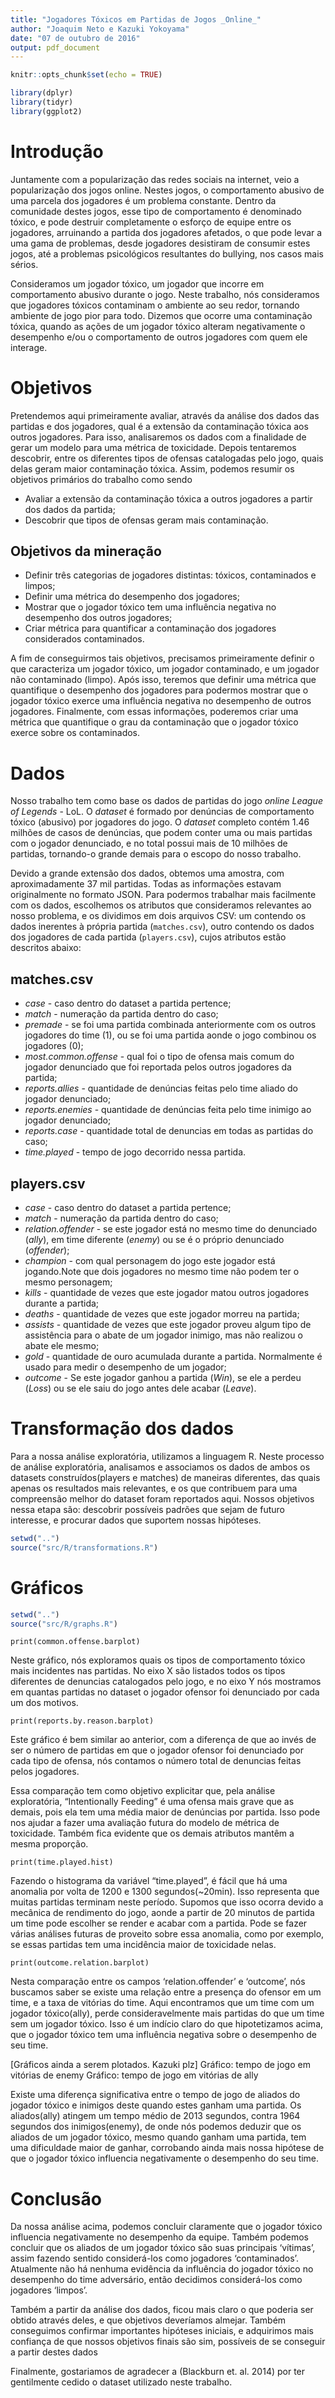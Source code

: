 ```yaml
---
title: "Jogadores Tóxicos em Partidas de Jogos _Online_"
author: "Joaquim Neto e Kazuki Yokoyama"
date: "07 de outubro de 2016"
output: pdf_document
---
```


```r
knitr::opts_chunk$set(echo = TRUE)
```

```r
library(dplyr)
library(tidyr)
library(ggplot2)
```

# Introdução

Juntamente com a popularização das redes sociais na internet, veio a popularização dos jogos online. Nestes jogos, o comportamento abusivo de uma parcela dos jogadores é um problema constante. Dentro da comunidade destes jogos, esse tipo de comportamento é denominado tóxico, e pode destruir completamente o esforço de equipe entre os jogadores, arruinando a partida dos jogadores afetados, o que pode levar a uma gama de problemas, desde jogadores desistiram de consumir estes jogos, até a problemas psicológicos resultantes do bullying, nos casos mais sérios.


Consideramos um jogador tóxico, um jogador que incorre em comportamento abusivo durante o jogo. Neste trabalho, nós consideramos que jogadores tóxicos contaminam o ambiente ao seu redor, tornando ambiente de jogo pior para todo. Dizemos que ocorre uma contaminação tóxica, quando as ações de um jogador tóxico alteram negativamente o desempenho e/ou o comportamento de outros jogadores com quem ele interage.

# Objetivos

Pretendemos aqui primeiramente avaliar, através da análise dos dados das partidas e dos jogadores, qual é a extensão da contaminação tóxica aos outros jogadores. Para isso, analisaremos os dados com a finalidade de gerar um modelo para uma métrica de toxicidade. Depois tentaremos descobrir, entre os diferentes tipos de ofensas catalogadas pelo jogo, quais delas geram maior contaminação tóxica. Assim, podemos resumir os objetivos primários do trabalho como sendo

* Avaliar a extensão da contaminação tóxica a outros jogadores a partir dos dados da partida;
* Descobrir que tipos de ofensas geram mais contaminação.

## Objetivos da mineração

* Definir três categorias de jogadores distintas: tóxicos, contaminados e limpos;
* Definir uma métrica do desempenho dos jogadores;
* Mostrar que o jogador tóxico tem uma influência negativa no desempenho dos outros jogadores;
* Criar métrica para quantificar a contaminação dos jogadores considerados contaminados.

A fim de conseguirmos tais objetivos, precisamos primeiramente definir o que caracteriza um jogador tóxico, um jogador contaminado, e um jogador não contaminado (limpo). Após isso, teremos que definir uma métrica que quantifique o desempenho dos jogadores para podermos mostrar que o jogador tóxico exerce uma influência negativa no desempenho de outros jogadores. Finalmente, com essas informações, poderemos criar uma métrica que quantifique o grau da contaminação que o jogador tóxico exerce sobre os contaminados.

# Dados

Nosso trabalho tem como base os dados de partidas do jogo _online_ _League of Legends_ - LoL. O _dataset_ é formado por denúncias de comportamento tóxico (abusivo) por jogadores do jogo. O _dataset_ completo contém 1.46 milhões de casos de denúncias, que podem conter uma ou mais partidas com o jogador denunciado, e no total possui mais de 10 milhões de partidas, tornando-o grande demais para o escopo do nosso trabalho.

Devido a grande extensão dos dados, obtemos uma amostra, com aproximadamente 37 mil partidas. Todas as informações estavam originalmente no formato JSON. Para podermos trabalhar mais facilmente com os dados, escolhemos os atributos que consideramos relevantes ao nosso problema, e os dividimos em dois arquivos CSV: um contendo os dados inerentes à própria partida (`matches.csv`), outro contendo os dados dos jogadores de cada partida (`players.csv`), cujos atributos estão descritos abaixo:

## __matches.csv__

* *case* - caso dentro do dataset a partida pertence;
* *match* - numeração da partida dentro do caso;
* *premade* - se foi uma partida combinada anteriormente com os outros jogadores do time (1), ou se foi uma partida aonde o jogo combinou os jogadores (0);
* *most.common.offense* - qual foi o tipo de ofensa mais comum do jogador denunciado que foi reportada pelos outros jogadores da partida;
* *reports.allies* - quantidade de denúncias feitas pelo time aliado do jogador denunciado;
* *reports.enemies* - quantidade de denúncias feita pelo time inimigo ao jogador denunciado;
* *reports.case* - quantidade total de denuncias em todas as partidas do caso;
* *time.played* - tempo de jogo decorrido nessa partida.

## __players.csv__

* *case* - caso dentro do dataset a partida pertence;
* *match* - numeração da partida dentro do caso;
* *relation.offender* - se este jogador está no mesmo time do denunciado (_ally_), em time diferente (_enemy_) ou se é o próprio denunciado (_offender_);
* *champion* - com qual personagem do jogo este jogador está jogando.Note que dois jogadores no mesmo time não podem ter o mesmo personagem;
* *kills* - quantidade de vezes que este jogador matou outros jogadores durante a partida;
* *deaths* - quantidade de vezes que este jogador morreu na partida;
* *assists* - quantidade de vezes que este jogador proveu algum tipo de assistência para o abate de um jogador inimigo, mas não realizou o abate ele mesmo;
* *gold* - quantidade de ouro acumulada durante a partida. Normalmente é usado para medir o desempenho de um jogador;
* *outcome* - Se este jogador ganhou a partida (_Win_), se ele a perdeu (_Loss_) ou se ele saiu do jogo antes dele acabar (_Leave_).

# Transformação dos dados

Para a nossa análise exploratória, utilizamos a linguagem R. Neste processo de análise exploratória, analisamos e associamos os dados de ambos os datasets construídos(players e matches) de maneiras diferentes, das quais apenas os resultados mais relevantes, e os que contribuem para uma compreensão melhor do dataset foram reportados aqui. Nossos objetivos nessa etapa são: descobrir possíveis padrões que sejam de futuro interesse, e procurar dados que suportem nossas hipóteses.

```r
setwd("..")
source("src/R/transformations.R")
```

# Gráficos

```r
setwd("..")
source("src/R/graphs.R")
```

```
print(common.offense.barplot)
```
Neste gráfico, nós exploramos quais os tipos de comportamento tóxico mais incidentes nas partidas. No eixo X são listados todos os tipos diferentes de denuncias catalogados pelo jogo, e no eixo Y nós mostramos em quantas partidas no dataset o jogador ofensor foi denunciado por cada um dos motivos.

```
print(reports.by.reason.barplot)
```
Este gráfico é bem similar ao anterior, com a diferença de que ao invés de ser o número de partidas em que o jogador ofensor foi denunciado por cada tipo de ofensa, nós contamos o número total de denuncias feitas pelos jogadores. 

Essa comparação tem como objetivo explicitar que, pela análise exploratória,  "Intentionally Feeding" é uma ofensa mais grave que as demais, pois ela tem uma média maior de denúncias por partida. Isso pode nos ajudar a fazer uma avaliação futura do modelo de métrica de toxicidade. Também fica evidente que os demais atributos mantêm a mesma proporção.



```
print(time.played.hist)
```
Fazendo o histograma da variável "time.played", é fácil que há uma anomalia por volta de 1200 e 1300 segundos(~20min). Isso representa que muitas partidas terminam neste período. Supomos que isso ocorra devido a mecânica de rendimento do jogo, aonde a partir de 20 minutos de partida um time pode escolher se render e acabar com a partida. Pode se fazer várias análises futuras de proveito sobre essa anomalia, como por exemplo, se essas partidas tem uma incidência maior de toxicidade nelas.

```
print(outcome.relation.barplot)
```
Nesta comparação entre os campos ‘relation.offender’ e ‘outcome’, nós buscamos saber se existe uma relação entre a presença do ofensor em um time, e a taxa de vitórias do time. Aqui encontramos que um time com um jogador tóxico(ally), perde consideravelmente mais partidas do que um time sem um jogador tóxico. Isso é um indício claro do que hipotetizamos acima, que o jogador tóxico tem uma influência negativa sobre o desempenho de seu time.

[Gráficos ainda a serem plotados. Kazuki plz]
Gráfico: tempo de jogo em vitórias de enemy
Gráfico: tempo de jogo em vitórias de ally

Existe uma diferença significativa entre o tempo de jogo de aliados do jogador tóxico e inimigos deste quando estes ganham uma partida. Os aliados(ally) atingem um tempo médio de 2013 segundos, contra 1964 segundos dos inimigos(enemy), de onde nós podemos deduzir que os aliados de um jogador tóxico, mesmo quando ganham uma partida, tem uma dificuldade maior de ganhar, corrobando ainda mais nossa hipótese de que o jogador tóxico influencia negativamente o desempenho do seu time.



# Conclusão 
Da nossa análise acima, podemos concluir claramente que o jogador tóxico influencia negativamente no desempenho da equipe. Também podemos concluir que os aliados de um jogador tóxico são suas principais ‘vítimas’, assim fazendo sentido considerá-los como jogadores ‘contaminados’. Atualmente não há nenhuma evidência da influência do jogador tóxico no desempenho do time adversário, então decidimos considerá-los como jogadores ‘limpos’. 

Também a partir da análise dos dados, ficou mais claro o que poderia ser obtido através deles, e que objetivos deveríamos almejar. Também conseguimos confirmar importantes hipóteses iniciais, e adquirimos mais confiança de que nossos objetivos finais são sim, possíveis de se conseguir a partir destes dados

Finalmente, gostariamos de agradecer a (Blackburn et. al. 2014) por ter gentilmente cedido o dataset utilizado neste trabalho.